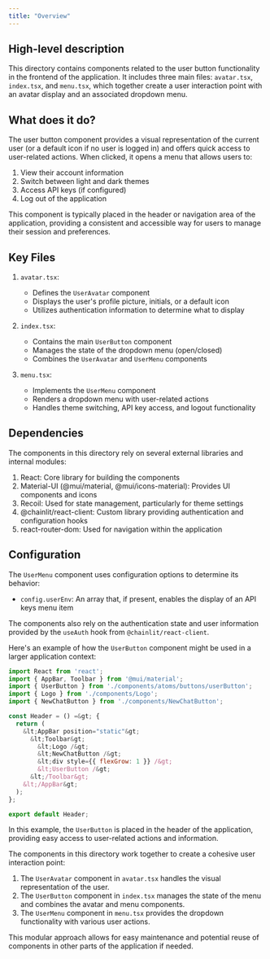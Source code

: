 ```yaml
---
title: "Overview"
---
```


## High-level description
This directory contains components related to the user button functionality in the frontend of the application. It includes three main files: `avatar.tsx`, `index.tsx`, and `menu.tsx`, which together create a user interaction point with an avatar display and an associated dropdown menu.

## What does it do?
The user button component provides a visual representation of the current user (or a default icon if no user is logged in) and offers quick access to user-related actions. When clicked, it opens a menu that allows users to:

1. View their account information
2. Switch between light and dark themes
3. Access API keys (if configured)
4. Log out of the application

This component is typically placed in the header or navigation area of the application, providing a consistent and accessible way for users to manage their session and preferences.

## Key Files

1. `avatar.tsx`: 
   - Defines the `UserAvatar` component
   - Displays the user's profile picture, initials, or a default icon
   - Utilizes authentication information to determine what to display

2. `index.tsx`:
   - Contains the main `UserButton` component
   - Manages the state of the dropdown menu (open/closed)
   - Combines the `UserAvatar` and `UserMenu` components

3. `menu.tsx`:
   - Implements the `UserMenu` component
   - Renders a dropdown menu with user-related actions
   - Handles theme switching, API key access, and logout functionality

## Dependencies
The components in this directory rely on several external libraries and internal modules:

1. React: Core library for building the components
2. Material-UI (@mui/material, @mui/icons-material): Provides UI components and icons
3. Recoil: Used for state management, particularly for theme settings
4. @chainlit/react-client: Custom library providing authentication and configuration hooks
5. react-router-dom: Used for navigation within the application

## Configuration
The `UserMenu` component uses configuration options to determine its behavior:

- `config.userEnv`: An array that, if present, enables the display of an API keys menu item

The components also rely on the authentication state and user information provided by the `useAuth` hook from `@chainlit/react-client`.

Here's an example of how the `UserButton` component might be used in a larger application context:

```jsx
import React from 'react';
import { AppBar, Toolbar } from '@mui/material';
import { UserButton } from './components/atoms/buttons/userButton';
import { Logo } from './components/Logo';
import { NewChatButton } from './components/NewChatButton';

const Header = () =&gt; {
  return (
    &lt;AppBar position="static"&gt;
      &lt;Toolbar&gt;
        &lt;Logo /&gt;
        &lt;NewChatButton /&gt;
        &lt;div style={{ flexGrow: 1 }} /&gt;
        &lt;UserButton /&gt;
      &lt;/Toolbar&gt;
    &lt;/AppBar&gt;
  );
};

export default Header;
```

In this example, the `UserButton` is placed in the header of the application, providing easy access to user-related actions and information.

The components in this directory work together to create a cohesive user interaction point:

1. The `UserAvatar` component in `avatar.tsx` handles the visual representation of the user.
2. The `UserButton` component in `index.tsx` manages the state of the menu and combines the avatar and menu components.
3. The `UserMenu` component in `menu.tsx` provides the dropdown functionality with various user actions.

This modular approach allows for easy maintenance and potential reuse of components in other parts of the application if needed.